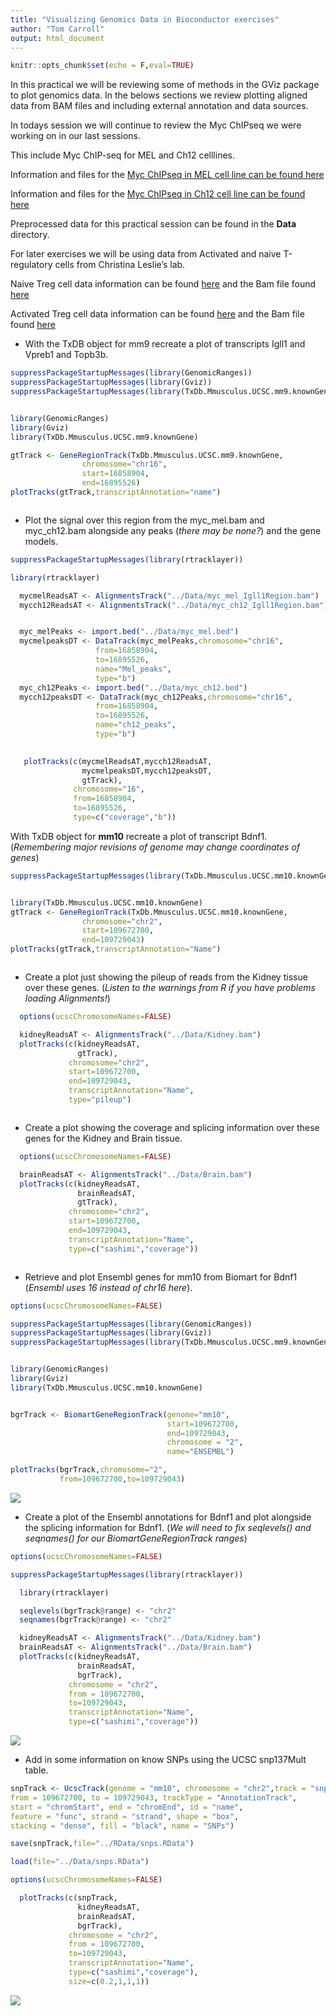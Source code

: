 ```yaml
---
title: "Visualizing Genomics Data in Bioconductor exercises"
author: "Tom Carroll"
output: html_document
---
```


```r
knitr::opts_chunk$set(echo = F,eval=TRUE)
```

In this practical we will be reviewing some of methods in the GViz package to plot genomics data. In the belows sections we review plotting aligned data from BAM files and including external annotation and data sources.

In todays session we will continue to review the Myc ChIPseq we were working on in our last sessions.

This include Myc ChIP-seq for MEL and Ch12 celllines.

Information and files for the [Myc ChIPseq in MEL cell line can be found here](https://www.encodeproject.org/experiments/ENCSR000EUA/)

Information and files for the [Myc ChIPseq in Ch12 cell line can be found here](https://www.encodeproject.org/experiments/ENCSR000ERN/)

Preprocessed data for this practical session can be found in the **Data** directory.

For later exercises we will be using data from Activated and naive T-regulatory cells from Christina Leslie's lab.

Naive Treg cell data information can be found [here](https://www.encodeproject.org/experiments/ENCSR486LMB/) and the Bam file found [here](https://www.encodeproject.org/files/ENCFF906UTB/@@download/ENCFF906UTB.bam)

Activated Treg cell data information can be found [here](https://www.encodeproject.org/experiments/ENCSR726DNP/) and the Bam file found [here](https://www.encodeproject.org/files/ENCFF726OCP/@@download/ENCFF726OCP.bam)


* With the TxDB object for mm9 recreate a plot of transcripts Igll1 and Vpreb1 and Topb3b.


```r

suppressPackageStartupMessages(library(GenomicRanges))
suppressPackageStartupMessages(library(Gviz))
suppressPackageStartupMessages(library(TxDb.Mmusculus.UCSC.mm9.knownGene))


library(GenomicRanges)
library(Gviz)
library(TxDb.Mmusculus.UCSC.mm9.knownGene)

gtTrack <- GeneRegionTrack(TxDb.Mmusculus.UCSC.mm9.knownGene,
                chromosome="chr16",
                start=16858904,
                end=16895526)
plotTracks(gtTrack,transcriptAnnotation="name")



```


* Plot the signal over this region from the myc_mel.bam and myc_ch12.bam alongside any peaks (*there may be none?*) and the gene models. 


```r
suppressPackageStartupMessages(library(rtracklayer))

library(rtracklayer)

  mycmelReadsAT <- AlignmentsTrack("../Data/myc_mel_Igll1Region.bam")
  mycch12ReadsAT <- AlignmentsTrack("../Data/myc_ch12_Igll1Region.bam")


  myc_melPeaks <- import.bed("../Data/myc_mel.bed")
  mycmelpeaksDT <- DataTrack(myc_melPeaks,chromosome="chr16",
                   from=16858904,
                   to=16895526,
                   name="Mel_peaks",
                   type="b")
  myc_ch12Peaks <- import.bed("../Data/myc_ch12.bed")
  mycch12peaksDT <- DataTrack(myc_ch12Peaks,chromosome="chr16",
                   from=16858904,
                   to=16895526,
                   name="ch12_peaks",
                   type="b")

   
   plotTracks(c(mycmelReadsAT,mycch12ReadsAT,
                mycmelpeaksDT,mycch12peaksDT,
                gtTrack),
              chromosome="16",
              from=16858904,
              to=16895526,
              type=c("coverage","b"))


```


With TxDB object for **mm10** recreate a plot of transcript Bdnf1. (*Remembering major revisions of genome may change coordinates of genes*)


```r

suppressPackageStartupMessages(library(TxDb.Mmusculus.UCSC.mm10.knownGene))


library(TxDb.Mmusculus.UCSC.mm10.knownGene)
gtTrack <- GeneRegionTrack(TxDb.Mmusculus.UCSC.mm10.knownGene,
                chromosome="chr2",
                start=109672700,
                end=109729043)
plotTracks(gtTrack,transcriptAnnotation="Name")



```


* Create a plot just showing the pileup of reads from the Kidney tissue over these genes. (*Listen to the warnings from R if you have problems loading Alignments!*)

```r

  options(ucscChromosomeNames=FALSE)

  kidneyReadsAT <- AlignmentsTrack("../Data/Kidney.bam")
  plotTracks(c(kidneyReadsAT,
               gtTrack),
             chromosome="chr2",
             start=109672700,
             end=109729043,
             transcriptAnnotation="Name",
             type="pileup")



```


* Create a plot showing the coverage and splicing information over these genes for the Kidney and Brain tissue.

```r

  options(ucscChromosomeNames=FALSE)

  brainReadsAT <- AlignmentsTrack("../Data/Brain.bam")
  plotTracks(c(kidneyReadsAT,
               brainReadsAT,
               gtTrack),
             chromosome="chr2",
             start=109672700,
             end=109729043,
             transcriptAnnotation="Name",
             type=c("sashimi","coverage"))



```



* Retrieve and plot Ensembl genes for mm10 from Biomart for Bdnf1 (*Ensembl uses 16 instead of chr16 here*).


```r
options(ucscChromosomeNames=FALSE)

suppressPackageStartupMessages(library(GenomicRanges))
suppressPackageStartupMessages(library(Gviz))
suppressPackageStartupMessages(library(TxDb.Mmusculus.UCSC.mm9.knownGene))


library(GenomicRanges)
library(Gviz)
library(TxDb.Mmusculus.UCSC.mm10.knownGene)


bgrTrack <- BiomartGeneRegionTrack(genome="mm10",
                                   start=109672700,
                                   end=109729043,
                                   chromosome = "2",
                                   name="ENSEMBL")

plotTracks(bgrTrack,chromosome="2",
           from=109672700,to=109729043)

```

![](../imgs/exercise1.png)

* Create a plot of the Ensembl annotations for Bdnf1 and plot alongside the splicing information for Bdnf1. (*We will need to fix seqlevels() and seqnames() for our BiomartGeneRegionTrack ranges*)

```r
options(ucscChromosomeNames=FALSE)

suppressPackageStartupMessages(library(rtracklayer))

  library(rtracklayer)

  seqlevels(bgrTrack@range) <- "chr2"
  seqnames(bgrTrack@range) <- "chr2"

  kidneyReadsAT <- AlignmentsTrack("../Data/Kidney.bam")
  brainReadsAT <- AlignmentsTrack("../Data/Brain.bam")
  plotTracks(c(kidneyReadsAT,
               brainReadsAT,
               bgrTrack),
             chromosome = "chr2",
             from = 109672700, 
             to=109729043,
             transcriptAnnotation="Name",
             type=c("sashimi","coverage"))

```

![](../imgs/exercise2.png)

* Add in some information on know SNPs using the UCSC snp137Mult table.

```r

snpTrack <- UcscTrack(genome = "mm10", chromosome = "chr2",track = "snp137Mult",
from = 109672700, to = 109729043, trackType = "AnnotationTrack",
start = "chromStart", end = "chromEnd", id = "name",
feature = "func", strand = "strand", shape = "box",
stacking = "dense", fill = "black", name = "SNPs")

save(snpTrack,file="../RData/snps.RData")
```

```r
load(file="../Data/snps.RData")
```


```r
options(ucscChromosomeNames=FALSE)

  plotTracks(c(snpTrack,
               kidneyReadsAT,
               brainReadsAT,
               bgrTrack),
             chromosome = "chr2",
             from = 109672700, 
             to=109729043,
             transcriptAnnotation="Name",
             type=c("sashimi","coverage"),
             size=c(0.2,1,1,1))

```

![](../imgs/exercise3.png)
